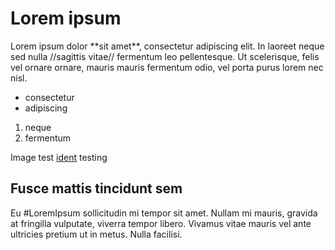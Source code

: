 = Lorem ipsum =

Lorem ipsum dolor **sit amet**, consectetur adipiscing
elit. In laoreet neque sed nulla //sagittis vitae//
fermentum leo pellentesque. Ut scelerisque, felis vel
ornare ornare, mauris mauris fermentum odio, vel porta
purus lorem nec nisl.

* consectetur
* adipiscing
# neque
# fermentum

Image test [[ident]] testing

== Fusce mattis tincidunt sem ==

Eu #LoremIpsum sollicitudin mi tempor sit amet. Nullam mi mauris,
gravida at fringilla vulputate, viverra tempor libero.
Vivamus vitae mauris vel ante ultricies pretium ut in
metus. Nulla facilisi.
